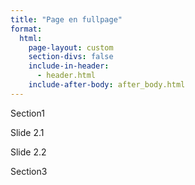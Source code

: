 ```yaml
---
title: "Page en fullpage"
format:
  html:
    page-layout: custom  
    section-divs: false
    include-in-header:
      - header.html
    include-after-body: after_body.html
---
```


::: {#fullpage}
::: {#section0 .sectionFullPage .active style="background-image:url('road.png')"}
Section1
:::

::: {#section1 .sectionFullPage}
::: {#slide1 .slide}
Slide 2.1
:::

::: {#slide2 .slide}
Slide 2.2
:::
:::

::: {#section2 .sectionFullPage}
Section3
:::
:::
